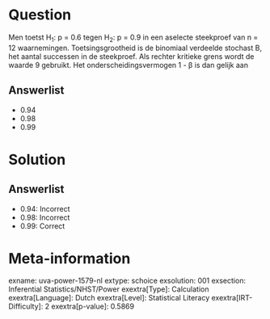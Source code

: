 Question
========

Men toetst H~1~: p = 0.6 tegen H~2~: p = 0.9 in een aselecte steekproef
van n = 12 waarnemingen. Toetsingsgrootheid is de binomiaal verdeelde
stochast B, het aantal successen in de steekproef. Als rechter kritieke
grens wordt de waarde 9 gebruikt. Het onderscheidingsvermogen 1 - β is
dan gelijk aan

Answerlist
----------

* 0.94
* 0.98
* 0.99

Solution
========

Answerlist
----------

* 0.94: Incorrect
* 0.98: Incorrect
* 0.99: Correct

Meta-information
================
exname: uva-power-1579-nl
extype: schoice
exsolution: 001
exsection: Inferential Statistics/NHST/Power
exextra[Type]: Calculation
exextra[Language]: Dutch
exextra[Level]: Statistical Literacy
exextra[IRT-Difficulty]: 2
exextra[p-value]: 0.5869
